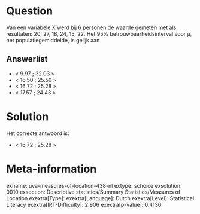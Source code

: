 Question
========

Van een variabele X werd bij 6 personen de waarde gemeten met als
resultaten: 20, 27, 18, 24, 15, 22. Het 95% betrouwbaarheidsinterval
voor μ, het populatiegemiddelde, is gelijk aan

Answerlist
----------

* < 9.97 ; 32.03 >
* < 16.50 ; 25.50 >
* < 16.72 ; 25.28 >
* < 17.57 ; 24.43 >

Solution
========

Het correcte antwoord is: 

* < 16.72 ; 25.28 >

Meta-information
================
exname: uva-measures-of-location-438-nl
extype: schoice
exsolution: 0010
exsection: Descriptive statistics/Summary Statistics/Measures of Location
exextra[Type]: 
exextra[Language]: Dutch
exextra[Level]: Statistical Literacy
exextra[IRT-Difficulty]: 2.906
exextra[p-value]: 0.4136
